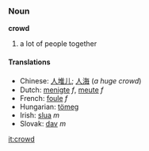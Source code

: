 === Noun ===

'''crowd'''

# a lot of people together

==== Translations ====
*Chinese: [[人堆儿]]; [[人海]] (''a huge crowd'')
*Dutch: [[menigte]] ''f'', [[meute]] ''f''
*French: [[foule]] ''f''
*Hungarian: [[tömeg]]
*Irish: [[slua]] ''m''
*Slovak: [[dav#Slovak|dav]] ''m''

[[it:crowd]]